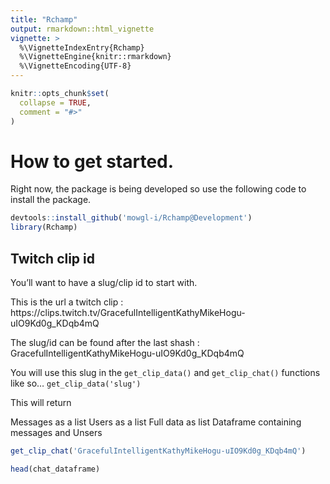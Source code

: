 ```yaml
---
title: "Rchamp"
output: rmarkdown::html_vignette
vignette: >
  %\VignetteIndexEntry{Rchamp}
  %\VignetteEngine{knitr::rmarkdown}
  %\VignetteEncoding{UTF-8}
---
```


```r
knitr::opts_chunk$set(
  collapse = TRUE,
  comment = "#>"
)
```

# How to get started. 

Right now, the package is being developed so use the following code to install the package. 

```r
devtools::install_github('mowgl-i/Rchamp@Development')
library(Rchamp)
```



## Twitch clip id

You'll want to have a slug/clip id to start with. 

This is the url a twitch clip : https://clips.twitch.tv/GracefulIntelligentKathyMikeHogu-uIO9Kd0g_KDqb4mQ

The slug/id can be found after the last shash : GracefulIntelligentKathyMikeHogu-uIO9Kd0g_KDqb4mQ

You will use this slug in the `get_clip_data()` and `get_clip_chat()` functions like so... `get_clip_data('slug')`


This will return

Messages as a list
Users as a list
Full data as list
Dataframe containing messages and Unsers

```r

get_clip_chat('GracefulIntelligentKathyMikeHogu-uIO9Kd0g_KDqb4mQ')
```

```r
head(chat_dataframe)

```

